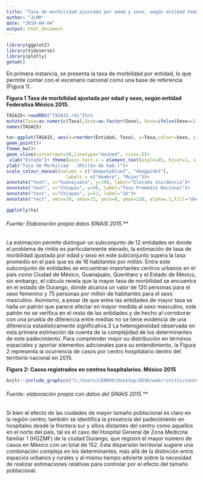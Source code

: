 ```yaml
---
title: "Tasa de morbilidad ajustada por edad y sexo, según entidad Federativa. México 2015."
author: "JLMR"
date: "2019-04-04"
output: html_document
---
```




```r
library(ggplot2)
library(tidyverse)
library(plotly)
getwd()
```


En primera instancia, se presenta la tasa de morbilidad por entidad, lo que
permite contar con el escenario nacional como una base de referencia (Figura 1).


**Figura 1 Tasa de morbilidad ajustada por edad y sexo, según entidad Federativa  México 2015.**

```r

TASA15<-readRDS("TASA15.rds")%>%
mutate(Tasa=as.numeric(Tasa),Sexo=as.factor(Sexo), Sexo=ifelse(Sexo==1,"Hombre","Mujer"))
names(TASA15)

ta<-ggplot(TASA15, aes(x=reorder(Entidad, Tasa), y=Tasa,colour=Sexo, size=Tasa))+
geom_point()+
theme_bw()+
geom_vline(xintercept=20,linetype="dashed", size=.5)+
 xlab("Estado")+ theme(axis.text.x = element_text(angle=45, hjust=1, vjust=1))+
ylab("Tasa de Morbiliad   (Millón de hab.)")+
scale_colour_manual(values = c("deepskyblue3", "deeppink3"), 
                      labels = c("Hombre", "Mujer"))+
annotate("text", x="Guanajuato", y=100, label="Elevada inicdencia")+
annotate("text", x="Chiapas", y=60, label="Tasa Promedio Nacional")+
annotate("text", x="Chiapas", y=52, label="16")+
annotate("rect", xmin=20, xmax=32, ymin=0, ymax=120, alpha=.1,fill="deeppink3")

ggplotly(ta)
```
###### Fuente: Elaboración propia datos SINAIS 2015.**


La estimación permite distinguir un subconjunto de 12 entidades en
donde el problema de rinitis es particularmente elevado, la estimación de
tasa de morbilidad ajustada por edad y sexo en este subconjunto supera la
tasa promedio en el país que es de 16 habitantes por millón.
Entre este subconjunto de entidades se encuentran importantes centros
urbanos en el país como Ciudad de México, Guanajuato, Querétaro y el
Estado de México, sin embargo, el cálculo revela que la mayor tasa de
morbilidad se encuentra en el estado de Durango, donde alcanza un valor
de 120 personas para el sexo femenino y 75 personas por millón de habitantes para el sexo masculino.
Asimismo, a pesar de que entre las entidades de mayor tasa se halla un
patrón que parece afectar en mayor medida al sexo masculino, este patrón
no se verifica en el resto de las entidades y de hecho al corroborar con una
prueba de diferencia entre medias no se tiene evidencia de una diferencia
estadísticamente significativa.3
La heterogeneidad observada en esta primera estimación da cuenta de
la complejidad de los determinantes de este padecimiento. Para comprender mejor su distribución en términos espaciales y aportar elementos adicionales para su entendimiento, la Figura 2 representa la ocurrencia de
casos por centro hospitalario dentro del territorio nacional en 2015.

**Figura 2: Casos registrados en centros hospitalarios. México 2015**

```r
knitr::include_graphics("C:/Users/LENOVO/Desktop/DESK/web/rinitis/content/post/hugo-template-primer/Map_1_Rinitis_v5.jpg")
```
###### Fuente: elaboración propia con datos del SINAIS 2015.**


Si bien el efecto de las ciudades de mayor tamaño poblacional es claro
en la región centro; también se identifica la presencia del padecimiento en
hospitales desde la frontera sur y sitios distantes del centro como aquellos
en el norte del país, tal es el caso del Hospital General de Zona Medicina
familiar 1 (HGZMF) de la ciudad Durango, que registró el mayor número
de casos en México con un total de 152.
Esta dispersión territorial sugiere una combinación compleja en los
determinantes, más allá de la distinción entre espacios urbanos y rurales
y al mismo tiempo advierte sobre la necesidad de realizar estimaciones
relativas para controlar por el efecto del tamaño poblacional.




